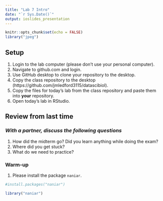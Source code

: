 ```yaml
---
title: "Lab 7 Intro"
date: "`r Sys.Date()`"
output: ioslides_presentation
---
```


```r
knitr::opts_chunk$set(echo = FALSE)
library("jpeg")
```

## Setup
1. Login to the lab computer (please don't use your personal computer).  
2. Navigate to github.com and login.   
2. Use GitHub desktop to clone your repository to the desktop.   
5. Copy the class repository to the desktop (https://github.com/jmledford3115/datascibiol).  
6. Copy the files for today's lab from the class repository and paste them into **your** repository.  
7. Open today's lab in RStudio.  

## Review from last time
### *With a partner, discuss the following questions*
1. How did the midterm go? Did you learn anything while doing the exam?
2. Where did you get stuck?
3. What do we need to practice?

### Warm-up
1. Please install the package `naniar`.

```r
#install.packages("naniar")
```

```r
library("naniar")
```

